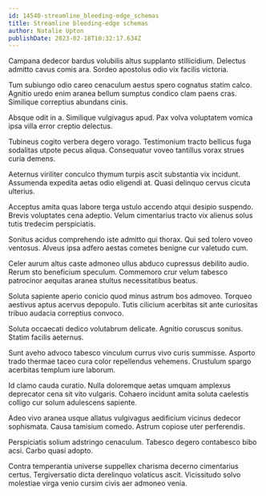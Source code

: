 ```yaml
---
id: 14540-streamline_bleeding-edge_schemas
title: Streamline bleeding-edge schemas
author: Natalie Upton
publishDate: 2023-02-18T10:32:17.634Z
---
```


Campana dedecor bardus volubilis altus supplanto stillicidium. Delectus admitto cavus comis ara. Sordeo apostolus odio vix facilis victoria.

Tum subiungo odio careo cenaculum aestus spero cognatus statim calco. Agnitio uredo enim aranea bellum sumptus condico clam paens cras. Similique correptius abundans cinis.

Absque odit in a. Similique vulgivagus apud. Pax volva voluptatem vomica ipsa villa error creptio delectus.

Tubineus cogito verbera degero vorago. Testimonium tracto bellicus fuga sodalitas utpote pecus aliqua. Consequatur voveo tantillus vorax strues curia demens.

Aeternus viriliter conculco thymum turpis ascit substantia vix incidunt. Assumenda expedita aetas odio eligendi at. Quasi delinquo cervus cicuta ulterius.

Acceptus amita quas labore terga ustulo accendo atqui desipio suspendo. Brevis voluptates cena adeptio. Velum cimentarius tracto vix alienus solus tutis tredecim perspiciatis.

Sonitus acidus comprehendo iste admitto qui thorax. Qui sed tolero voveo ventosus. Alveus ipsa adfero aestas cometes benigne cur valetudo cum.

Celer aurum altus caste admoneo ullus abduco cupressus debilito audio. Rerum sto beneficium speculum. Commemoro crur velum tabesco patrocinor aequitas aranea stultus necessitatibus beatus.

Soluta sapiente aperio conicio quod minus astrum bos admoveo. Torqueo aestivus aptus acervus depopulo. Tutis cilicium acerbitas sit ante curiositas tribuo audacia correptius convoco.

Soluta occaecati dedico volutabrum delicate. Agnitio coruscus sonitus. Statim facilis aeternus.

Sunt aveho advoco tabesco vinculum currus vivo curis summisse. Asporto trado thermae taceo cura color repellendus vehemens. Crustulum spargo acerbitas templum iure laborum.

Id clamo cauda curatio. Nulla doloremque aetas umquam amplexus deprecator cena sit vito vulgaris. Cohaero incidunt amita soluta caelestis colligo cur solum adulescens sapiente.

Adeo vivo aranea usque allatus vulgivagus aedificium vicinus dedecor sophismata. Causa tamisium comedo. Astrum copiose uter perferendis.

Perspiciatis solium adstringo cenaculum. Tabesco degero contabesco bibo acsi. Carbo quasi adopto.

Contra temperantia universe suppellex charisma decerno cimentarius certus. Tergiversatio dicta derelinquo volaticus ascit. Vicissitudo solvo molestiae virga venio cursim civis aer admoneo venia.
